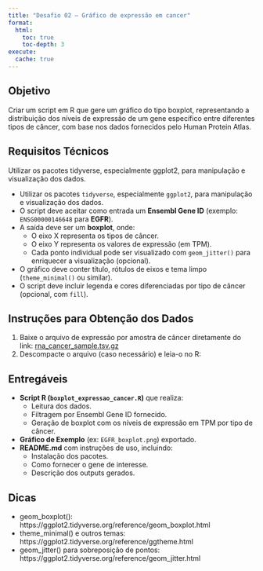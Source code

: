 ```yaml
---
title: "Desafio 02 – Gráfico de expressão em cancer"
format:
  html:
    toc: true
    toc-depth: 3
execute: 
  cache: true
---
```


## Objetivo

Criar um script em R que gere um gráfico do tipo boxplot, representando a distribuição dos níveis de expressão de um gene específico entre diferentes tipos de câncer, com base nos dados fornecidos pelo Human Protein Atlas.

## Requisitos Técnicos

Utilizar os pacotes tidyverse, especialmente ggplot2, para manipulação e visualização dos dados.

-   Utilizar os pacotes `tidyverse`, especialmente `ggplot2`, para manipulação e visualização dos dados.
-   O script deve aceitar como entrada um **Ensembl Gene ID** (exemplo: `ENSG00000146648` para **EGFR**).
-   A saída deve ser um **boxplot**, onde:
    -   O eixo X representa os tipos de câncer.
    -   O eixo Y representa os valores de expressão (em TPM).
    -   Cada ponto individual pode ser visualizado com `geom_jitter()` para enriquecer a visualização (opcional).
-   O gráfico deve conter título, rótulos de eixos e tema limpo (`theme_minimal()` ou similar).
-   O script deve incluir legenda e cores diferenciadas por tipo de câncer (opcional, com `fill`).

## Instruções para Obtenção dos Dados

1.  Baixe o arquivo de expressão por amostra de câncer diretamente do link: [rna_cancer_sample.tsv.gz](https://www.proteinatlas.org/download/tsv/rna_cancer_sample.tsv.gz)
2.  Descompacte o arquivo (caso necessário) e leia-o no R:

## Entregáveis

-   **Script R (`boxplot_expressao_cancer.R`)** que realiza:
    -   Leitura dos dados.
    -   Filtragem por Ensembl Gene ID fornecido.
    -   Geração de boxplot com os níveis de expressão em TPM por tipo de câncer.
-   **Gráfico de Exemplo** (ex: `EGFR_boxplot.png`) exportado.
-   **README.md** com instruções de uso, incluindo:
    -   Instalação dos pacotes.
    -   Como fornecer o gene de interesse.
    -   Descrição dos outputs gerados.

## Dicas

-   geom_boxplot(): https://ggplot2.tidyverse.org/reference/geom_boxplot.html
-   theme_minimal() e outros temas: https://ggplot2.tidyverse.org/reference/ggtheme.html
-   geom_jitter() para sobreposição de pontos: https://ggplot2.tidyverse.org/reference/geom_jitter.html
